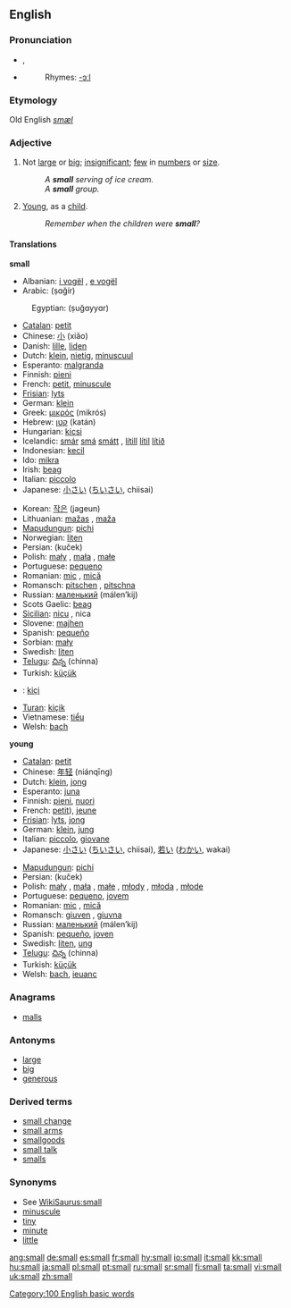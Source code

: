 {{see|smäll}}
==English==

{{rank|country|course|side|222|small|cannot|father|nor}}
===Pronunciation===
*{{IPA|/smɔːl/}}, {{SAMPA|/smO:l/}}
*{{audio|en-us-small.ogg|Audio (US)}}
*:Rhymes: [[Rhymes:English:-ɔːl|-ɔːl]]

===Etymology===
Old English ''[[smæl]]''

===Adjective===
{{en-adj|er}}

# Not [[large]] or [[big]]; [[insignificant]]; [[few]] in [[numbers]] or [[size]].
#:''A '''small''' serving of ice cream.''
#:''A '''small''' group.''
# {{figurative}} [[young|Young]], as a [[child]].
#:''Remember when the children were '''small'''?''

====Translations====
'''small'''
{{top}}
*Albanian: [[i vogël]] {{m}}, [[e vogël]] {{f}}
*Arabic: {{ARchar|[[صغير]]}} (ṣɑğír)
:Egyptian: {{ARchar|[[صغير]]}} (ṣuğɑyyɑr)
*[[Catalan]]: [[petit]]
*Chinese: [[小]] (xiǎo)
*Danish: [[lille]], [[liden]]
*Dutch: [[klein]], [[nietig]], [[minuscuul]]
*Esperanto: [[malgranda]]
*Finnish: [[pieni]]
*French: [[petit]], [[minuscule]]
*[[Frisian]]: [[lyts]]
*German: [[klein]]
*Greek: [[μικρός]] (mikrós)
*Hebrew: [[קטן]] (katán)
*Hungarian: [[kicsi]]
*Icelandic: [[smár]] {{m}} [[smá]] {{f}} [[smátt]] {{n}}, [[lítill]] {{m}} [[lítil]] {{f}} [[lítið]] {{n}}
*Indonesian: [[kecil]]
*Ido: [[mikra]]
*Irish: [[beag]]
*Italian: [[piccolo]]
*Japanese: [[小さい]] ([[ちいさい]], chiisai)
{{mid}}
*Korean: [[작은]] (jageun)
*Lithuanian: [[mažas]] {{m}}, [[maža]] {{f}} {{n}}
*[[Mapudungun]]: [[pichi]]
*Norwegian: [[liten]]
*Persian: {{FAchar|[[کوچِک]]}} (kuček)
*Polish: [[mały]] {{m}}, [[mała]] {{f}}, [[małe]] {{n}}
*Portuguese: [[pequeno]]
*Romanian: [[mic]] {{m}}, [[mică]] {{f}}
*Romansch: [[pitschen]] {{m}}, [[pitschna]] {{f}}
*Russian: [[маленький]] (málen’kij)
*Scots Gaelic: [[beag]]
*[[Sicilian]]: [[nicu]] {{m}}, nica {{f}}
*Slovene: [[majhen]]
*Spanish: [[pequeño]]
*Sorbian: [[mały]]
*Swedish: [[liten]]
*[[Telugu]]: [[చిన్న]] (chinna)
*Turkish: [[küçük]]
*{{tk}}: [[kiçi]]
*[[Turan]]: [[kiçik]]
*Vietnamese: [[tiểu]]
*Welsh: [[bach]]
{{bottom}}

'''young'''
{{top}}
*[[Catalan]]: [[petit]]
*Chinese: [[年轻]] (niánqīng)
*Dutch: [[klein]], [[jong]]
*Esperanto: [[juna]]
*Finnish: [[pieni]], [[nuori]]
*French: [[petit]]), [[jeune]]
*[[Frisian]]: [[lyts]], [[jong]]
*German: [[klein]], [[jung]]
*Italian: [[piccolo]], [[giovane]]
*Japanese: [[小さい]] ([[ちいさい]], chiisai), [[若い]] ([[わかい]], wakai)
{{mid}}
*[[Mapudungun]]: [[pichi]]
*Persian: {{FAchar|[[کوچِک]]}} (kuček)
*Polish: [[mały]] {{m}}, [[mała]] {{f}}, [[małe]] {{n}}, [[młody]] {{m}}, [[młoda]] {{f}}, [[młode]] {{n}}
*Portuguese: [[pequeno]], [[jovem]]
*Romanian: [[mic]] {{m}}, [[mică]] {{f}}
*Romansch: [[giuven]] {{m}}, [[giuvna]] {{f}}
*Russian: [[маленький]] (málen’kij)
*Spanish: [[pequeño]], [[joven]]
*Swedish: [[liten]], [[ung]]
*[[Telugu]]: [[చిన్న]] (chinna)
*Turkish: [[küçük]]
*Welsh: [[bach]], [[ieuanc]]
{{bottom}}

===Anagrams===
*[[malls]]

===Antonyms===
*[[large]]
*[[big]]
*[[generous]]

===Derived terms===
*[[small change]]
*[[small arms]]
*[[smallgoods]]
*[[small talk]]
*[[smalls]]

===Synonyms===
*See [[WikiSaurus:small]]
*[[minuscule]]
*[[tiny]]
*[[minute]]
*[[little]]


[[Category:100 English basic words]]

[[ang:small]]
[[de:small]]
[[es:small]]
[[fr:small]]
[[hy:small]]
[[io:small]]
[[it:small]]
[[kk:small]]
[[hu:small]]
[[ja:small]]
[[pl:small]]
[[pt:small]]
[[ru:small]]
[[sr:small]]
[[fi:small]]
[[ta:small]]
[[vi:small]]
[[uk:small]]
[[zh:small]]